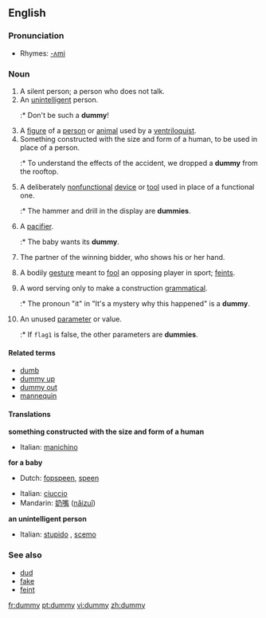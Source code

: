 ==English==

===Pronunciation===
*Rhymes: [[Rhymes:English:-ʌmi|-ʌmi]]

===Noun===
{{en-noun|dummies}}

# A silent person; a person who does not talk.
# An [[unintelligent]] person.
#:* Don't be such a '''dummy'''!
# A [[figure]] of a [[person]] or [[animal]] used by a [[ventriloquist]].
# Something constructed with the size and form of a human, to be used in place of a person.
#:* To understand the effects of the accident, we dropped a '''dummy''' from the rooftop.
# A deliberately [[nonfunctional]] [[device]] or [[tool]] used in place of a functional one.
#:* The hammer and drill in the display are '''dummies'''.
# {{cattag|Australia|UK}} A [[pacifier]].
#:* The baby wants its '''dummy'''.
# {{bridge}} The partner of the winning bidder, who shows his or her hand.
# <!--Dialect?--> A bodily [[gesture]] meant to [[fool]] an opposing player in sport; [[feint]]s.
# {{linguistics}} A word serving only to make a construction [[grammatical]].
#:* The pronoun "it" in "It's a mystery why this happened" is a '''dummy'''.
# {{complang}} An unused [[parameter]] or value.
#:* If <code>flag1</code> is false, the other parameters are '''dummies'''.

====Related terms====
*[[dumb]]
*[[dummy up]]
*[[dummy out]]
*[[mannequin]]

====Translations====
'''something constructed with the size and form of a human'''
{{top}}
*Italian: [[manichino]] {{m}}
{{mid}}
{{bottom}}

'''for a baby'''
{{top}}
*Dutch: [[fopspeen]], [[speen]] {{m}}
{{mid}}
*Italian: [[ciuccio]] {{m}}
*Mandarin: [[奶嘴]] ([[nǎizuǐ]])
{{bottom}}

'''an unintelligent person'''
{{top}}
*Italian: [[stupido]] {{m}}, [[it|scemo]] {{m}}
{{mid}}
{{bottom}}

===See also===
*[[dud]]
*[[fake]]
*[[feint]]

[[fr:dummy]]
[[pt:dummy]]
[[vi:dummy]]
[[zh:dummy]]